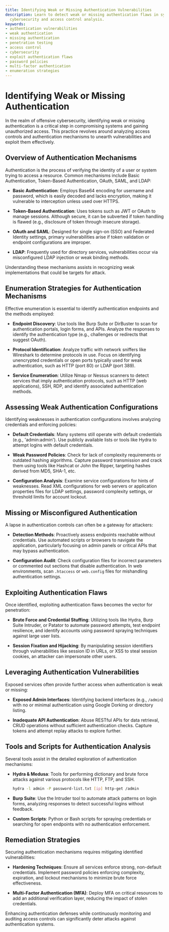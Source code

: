 ```yaml
---
title: Identifying Weak or Missing Authentication Vulnerabilities
description: Learn to detect weak or missing authentication flaws in systems for improved
  cybersecurity and access control analysis.
keywords:
- authentication vulnerabilities
- weak authentication
- missing authentication
- penetration testing
- access control
- cybersecurity
- exploit authentication flaws
- password policies
- multi-factor authentication
- enumeration strategies
---
```


# Identifying Weak or Missing Authentication

In the realm of offensive cybersecurity, identifying weak or missing authentication is a critical step in compromising systems and gaining unauthorized access. This practice revolves around analyzing access controls and authentication mechanisms to unearth vulnerabilities and exploit them effectively.

## Overview of Authentication Mechanisms

Authentication is the process of verifying the identity of a user or system trying to access a resource. Common mechanisms include Basic Authentication, Token-Based Authentication, OAuth, SAML, and LDAP:

- **Basic Authentication**: Employs Base64 encoding for username and password, which is easily decoded and lacks encryption, making it vulnerable to interception unless used over HTTPS.

- **Token-Based Authentication**: Uses tokens such as JWT or OAuth to manage sessions. Although secure, it can be subverted if token handling is flawed (e.g., disclosure of token through insecure storage).

- **OAuth and SAML**: Designed for single sign-on (SSO) and Federated Identity settings, primary vulnerabilities arise if token validation or endpoint configurations are improper.

- **LDAP**: Frequently used for directory services, vulnerabilities occur via misconfigured LDAP injection or weak binding methods.

Understanding these mechanisms assists in recognizing weak implementations that could be targets for attack.

## Enumeration Strategies for Authentication Mechanisms

Effective enumeration is essential to identify authentication endpoints and the methods employed:

- **Endpoint Discovery**: Use tools like Burp Suite or DirBuster to scan for authentication portals, login forms, and APIs. Analyze the responses to identify the authentication type (e.g., challenges or redirects that suggest OAuth).

- **Protocol Identification**: Analyze traffic with network sniffers like Wireshark to determine protocols in use. Focus on identifying unencrypted credentials or open ports typically used for weak authentication, such as HTTP (port 80) or LDAP (port 389).

- **Service Enumeration**: Utilize Nmap or Nessus scanners to detect services that imply authentication protocols, such as HTTP (web applications), SSH, RDP, and identify associated authentication methods.

## Assessing Weak Authentication Configurations

Identifying weaknesses in authentication configurations involves analyzing credentials and enforcing policies:

- **Default Credentials**: Many systems still operate with default credentials (e.g., 'admin:admin'). Use publicly available lists or tools like Hydra to attempt logins with default credentials.

- **Weak Password Policies**: Check for lack of complexity requirements or outdated hashing algorithms. Capture password transmission and crack them using tools like Hashcat or John the Ripper, targeting hashes derived from MD5, SHA-1, etc.

- **Configuration Analysis**: Examine service configurations for hints of weaknesses. Read XML configurations for web servers or application properties files for LDAP settings, password complexity settings, or threshold limits for account lockout.

## Missing or Misconfigured Authentication

A lapse in authentication controls can often be a gateway for attackers:

- **Detection Methods**: Proactively assess endpoints reachable without credentials. Use automated scripts or browsers to navigate the application, particularly focusing on admin panels or critical APIs that may bypass authentication.

- **Configuration Audit**: Check configuration files for incorrect parameters or commented out sections that disable authentication. In web environments, scan `.htaccess` or `web.config` files for mishandling authentication settings.

## Exploiting Authentication Flaws

Once identified, exploiting authentication flaws becomes the vector for penetration:

- **Brute Force and Credential Stuffing**: Utilizing tools like Hydra, Burp Suite Intruder, or Patator to automate password attempts, test endpoint resilience, and identify accounts using password spraying techniques against large user lists.

- **Session Fixation and Hijacking**: By manipulating session identifiers through vulnerabilities like session ID in URLs, or XSS to steal session cookies, an attacker can impersonate other users.

## Leveraging Authentication Vulnerabilities

Exposed services often provide further access when authentication is weak or missing:

- **Exposed Admin Interfaces**: Identifying backend interfaces (e.g., `/admin`) with no or minimal authentication using Google Dorking or directory listing.

- **Inadequate API Authentication**: Abuse RESTful APIs for data retrieval, CRUD operations without sufficient authentication checks. Capture tokens and attempt replay attacks to explore further.

## Tools and Scripts for Authentication Analysis

Several tools assist in the detailed exploration of authentication mechanisms:

- **Hydra & Medusa**: Tools for performing dictionary and brute force attacks against various protocols like HTTP, FTP, and SSH.

  ```bash
  hydra -l admin -P password-list.txt [ip] http-get /admin
  ```

- **Burp Suite**: Use the Intruder tool to automate attack patterns on login forms, analyzing responses to detect successful logins without feedback.

- **Custom Scripts**: Python or Bash scripts for spraying credentials or searching for open endpoints with no authentication enforcement.

## Remediation Strategies

Securing authentication mechanisms requires mitigating identified vulnerabilities:

- **Hardening Techniques**: Ensure all services enforce strong, non-default credentials. Implement password policies enforcing complexity, expiration, and lockout mechanisms to minimize brute force effectiveness.

- **Multi-Factor Authentication (MFA)**: Deploy MFA on critical resources to add an additional verification layer, reducing the impact of stolen credentials.

Enhancing authentication defenses while continuously monitoring and auditing access controls can significantly deter attacks against authentication systems.